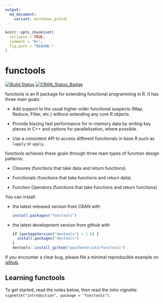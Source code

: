 ```yaml
---
output:
  md_document:
    variant: markdown_github
---
```


<!-- README.md is generated from README.Rmd. Please edit that file -->

```r
knitr::opts_chunk$set(
  collapse = TRUE,
  comment = "#>",
  fig.path = "README-"
)
```

# functools

[![Build Status](https://travis-ci.org/paulhendricks/functools.png?branch=master)](https://travis-ci.org/paulhendricks/functools)
[![CRAN_Status_Badge](http://www.r-pkg.org/badges/version/functools)](http://cran.r-project.org/package=functools)

functools is an R package for extending functional programming in R. It has three main goals:

* Add support to the usual higher order functional suspects (Map, Reduce, Filter, etc.) without extending any core R objects.

* Provide blazing fast performance for in-memory data by writing key pieces in C++ and options for parallelization, where possible.

* Use a consistent API to access different functionals in base R such as `lapply` or `apply`.

functools achieves these goals through three main types of function design patterns:

* Closures (functions that take data and return functions)

* Functionals (functions that take functions and return data)

* Function Operators (functions that take functions and return functions)

You can install:

* the latest released version from CRAN with

    ```R
    install.packages("functools")
    ````

* the latest development version from github with

    ```R
    if (packageVersion("devtools") < 1.6) {
      install.packages("devtools")
    }
    devtools::install_github("paulhendricks/functools")
    ```

If you encounter a clear bug, please file a minimal reproducible example on [github](https://github.com/paulhendricks/functools/issues).

## Learning functools

To get started, read the notes below, then read the intro vignette: `vignette("introduction", package = "functools")`.
